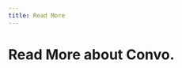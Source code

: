 ---
title: Read More
---


# Read More about Convo.

<style global="true">{`
main {
    width: 100%;
}
.max-w-screen-md {
    max-width: 900px;
}
`}</style>

<div style={{"marginTop":"20px","display":"grid","alignItems":"center","gridTemplateColumns":"repeat(auto-fit, minmax(270px, 300px))"}}>
    <ArticleCard
        title="Decentralized Comments for Mirror"
        description="You can now comment on my Mirror entries! Here’s how I implemented it in a decentralized way."
        image="https://images.mirror-media.xyz/publication-images/d8c51ded-9ace-4788-a4c4-3dce0166a29e.jpg?height=640&width=1280"
        link="https://m1guelpf.blog/o0yDNCC9Y1QXd0l6DeUsVTrAN6bnopAeY7A4Y1bMrwg"
    />
    <ArticleCard
        title="Decentralizing the Conversation Layer of the Internet"
        description="Leveraging Ceramic to enable conversations and communities to flow across the Web"
        image="https://blog.ceramic.network/content/images/2021/08/ceramic_blog_the-convo-space_hero.png"
        link="https://blog.ceramic.network/the-convo-space-decentralizing-the-conversation-layer-of-the-internet/"
    />
    <ArticleCard
        title="Reputation Score on Web3"
        description="Track your transactions on-chain and assign a reputation score based on the value you've created in communities."
        image="https://cdn.substack.com/image/fetch/w_1456,c_limit,f_auto,q_auto:good,fl_progressive:steep/https%3A%2F%2Fbucketeer-e05bbc84-baa3-437e-9518-adb32be77984.s3.amazonaws.com%2Fpublic%2Fimages%2Fd9fdb37b-cb08-4dc4-a630-1caac78edfc4_2881x1620.png"
        link="https://coinvise.mirror.xyz/thKOFxKu3o60-YVj6Tj-pf3LUtgNKcan6DcqRd4Y37Q"
    />
    <ArticleCard
        title="What is Convo?"
        description="Convo: A Revolution in Online Social Interactions Powered by Web3."
        image="https://res-2.cloudinary.com/hjinizlaa/image/upload/q_auto/v1/ghost-blog-images/convo-art1--1-.webp"
        link="https://blog.theconvo.space/what-is-convo/"
    />
    <ArticleCard
        title="Filecoin Launchpad"
        description="Filecoin Launchpad Accelerator II: Infrastructure and Dev Tools"
        image="https://filecoin.io/uploads/142237255-9c4c2dd4-9268-4a62-ad67-abfa44be37af-1.png?c=1637765087"
        link="https://filecoin.io/blog/posts/filecoin-launchpad-accelerator-ii-infrastructure-and-dev-tools/"
    />

</div>

